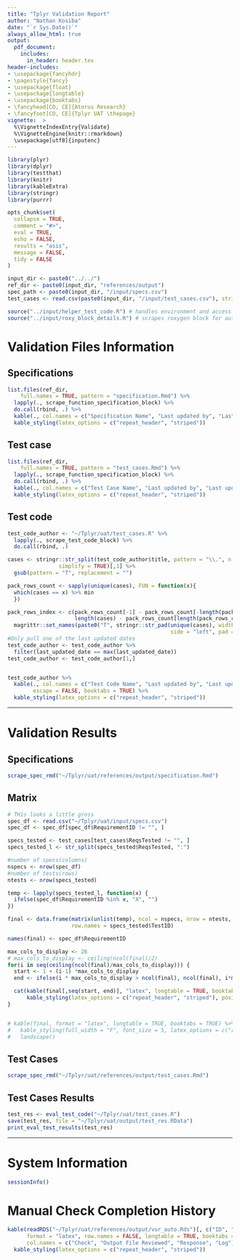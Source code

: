 ```yaml
---
title: "Tplyr Validation Report"
author: "Nathan Kosiba"
date: "`r Sys.Date()`"
always_allow_html: true
output:
  pdf_document:
    includes:
      in_header: header.tex
header-includes:
- \usepackage{fancyhdr}
- \pagestyle{fancy}
- \usepackage{float}
- \usepackage{longtable}
- \usepackage{booktabs}
- \fancyhead[CO, CE]{Atorus Research}
- \fancyfoot[CO, CE]{Tplyr UAT \thepage}
vignette:  >
  %\VignetteIndexEntry{Validate}
  %\VignetteEngine{knitr::rmarkdown}
  \usepackage[utf8]{inputenc}
---
```

\newpage
\tableofcontents
\newpage
```r
library(plyr)
library(dplyr)
library(testthat)
library(knitr)
library(kableExtra)
library(stringr)
library(purrr)

opts_chunk$set(
  collapse = TRUE,
  comment = "#>",
  eval = TRUE,
  echo = FALSE,
  results = "asis",
  message = FALSE,
  tidy = FALSE
)

input_dir <- paste0("../../")
ref_dir <- paste0(input_dir, "references/output")
spec_path <- paste0(input_dir, "/input/specs.csv")
test_cases <- read.csv(paste0(input_dir, "/input/test_cases.csv"), stringsAsFactors = FALSE)

source("../input/helper_test_code.R") # handles environment and access to test_that contents
source("../input/roxy_block_details.R") # scrapes roxygen block for authorship details
```

# Validation Files Information
## Specifications
```r
list.files(ref_dir,
    full.names = TRUE, pattern = "specification.Rmd") %>%
  lapply(., scrape_function_specification_block) %>%
  do.call(rbind, .) %>%
  kable(., col.names = c("Specification Name", "Last updated by", "Last updated date"), booktabs = TRUE) %>%
  kable_styling(latex_options = c("repeat_header", "striped"))
```

## Test case
```r
list.files(ref_dir,
    full.names = TRUE, pattern = "test_cases.Rmd") %>%
  lapply(., scrape_function_specification_block) %>%
  do.call(rbind, .) %>%
  kable(., col.names = c("Test Case Name", "Last updated by", "Last updated date"), booktabs = TRUE) %>%
  kable_styling(latex_options = c("repeat_header", "striped"))
```

## Test code
```r
test_code_author <- "~/Tplyr/uat/test_cases.R" %>%
  lapply(., scrape_test_code_block) %>%
  do.call(rbind, .)

cases <- stringr::str_split(test_code_author$title, pattern = "\\.", n = 2,
                simplify = TRUE)[,1] %>%
  gsub(pattern = "T", replacement = "")

pack_rows_count <- sapply(unique(cases), FUN = function(x){
  which(cases == x) %>% min
  })

pack_rows_index <- c(pack_rows_count[-1] - pack_rows_count[-length(pack_rows_count)],
                     length(cases) - pack_rows_count[length(pack_rows_count)] + 1) %>%
  magrittr::set_names(paste0("T", stringr::str_pad(unique(cases), width = 3,
                                                   side = "left", pad = 0)))
#Only pull one of the last updated dates
test_code_author <- test_code_author %>%
  filter(last_updated_date == max(last_updated_date))
test_code_author <- test_code_author[1,]


test_code_author %>%
  kable(., col.names = c("Test Code Name", "Last updated by", "Last updated date"),
        escape = FALSE, booktabs = TRUE) %>%
  kable_styling(latex_options = c("repeat_header", "striped"))
```

***
# Validation Results
## Specifications
```r
scrape_spec_rmd("~/Tplyr/uat/references/output/specification.Rmd")
```

\newpage

\blandscape

## Matrix
```r

# THis looks a little gross
spec_df <- read.csv("~/Tplyr/uat/input/specs.csv")
spec_df <- spec_df[spec_df$RequirementID != "", ]

specs_tested <- test_cases[test_cases$ReqsTested != "", ]
specs_tested_l <- str_split(specs_tested$ReqsTested, ":")

#number of specs(columns)
nspecs <- nrow(spec_df)
#number of tests(rows)
ntests <- nrow(specs_tested)

temp <- lapply(specs_tested_l, function(x) {
  ifelse(spec_df$RequirementID %in% x, "X", "")
})

final <- data.frame(matrix(unlist(temp), ncol = nspecs, nrow = ntests, byrow = TRUE),
                    row.names = specs_tested$TestID)

names(final) <- spec_df$RequirementID

max_cols_to_display <- 26
# max_cols_to_display <- ceiling(ncol(final)/2)
for(i in seq(ceiling(ncol(final)/max_cols_to_display))) {
  start <- 1 + (i-1) *max_cols_to_display
  end <- ifelse(i * max_cols_to_display > ncol(final), ncol(final), i*max_cols_to_display)

  cat(kable(final[,seq(start, end)], "latex", longtable = TRUE, booktabs = TRUE) %>%
      kable_styling(latex_options = c("repeat_header", "striped"), position = "left"))
}


# kable(final, format = "latex", longtable = TRUE, booktabs = TRUE) %>%
#   kable_styling(full_width = "F", font_size = 5, latex_options = c("repeat_header")) %>%
#   landscape()

```

\elandscape

\newpage

## Test Cases
```r
scrape_spec_rmd("~/Tplyr/uat/references/output/test_cases.Rmd")
```

## Test Cases Results

```r
test_res <- eval_test_code("~/Tplyr/uat/test_cases.R")
save(test_res, file = "~/Tplyr/uat/output/test_res.RData")
print_eval_test_results(test_res)
```

***
# System Information
```r
sessionInfo()
```

# Manual Check Completion History
```r
kable(readRDS("~/Tplyr/uat/references/output/vur_auto.Rds")[, c("ID", "OutputFile", "Response", "Log")],
      format = "latex", row.names = FALSE, longtable = TRUE, booktabs = TRUE,
      col.names = c("Check", "Output File Reviewed", "Response", "Log")) %>%
  kable_styling(latex_options = c("repeat_header", "striped"))

```
